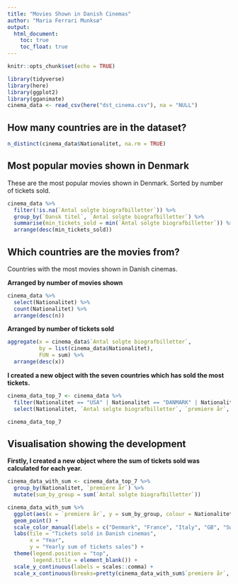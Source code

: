 ```yaml
---
title: "Movies Shown in Danish Cinemas"
author: "Maria Ferrari Munksø"
output: 
  html_document:
    toc: true
    toc_float: true
---
```


```r
knitr::opts_chunk$set(echo = TRUE)
```

```r
library(tidyverse)
library(here)
library(ggplot2)
library(gganimate)
cinema_data <- read_csv(here("dst_cinema.csv"), na = "NULL")
```

## How many countries are in the dataset?
```r
n_distinct(cinema_data$Nationalitet, na.rm = TRUE)
```

## Most popular movies shown in Denmark

These are the most popular movies shown in Denmark. Sorted by number of tickets sold.

```r
cinema_data %>% 
  filter(!is.na(`Antal solgte biografbilletter`)) %>% 
  group_by(`Dansk titel`, `Antal solgte biografbilletter`) %>% 
  summarise(min_tickets_sold = min(`Antal solgte biografbilletter`)) %>% 
  arrange(desc(min_tickets_sold))
```

## Which countries are the movies from?

Countries with the most movies shown in Danish cinemas.

**Arranged by number of movies shown**
```r
cinema_data %>% 
  select(Nationalitet) %>% 
  count(Nationalitet) %>% 
  arrange(desc(n))
```

**Arranged by number of tickets sold**
```r
aggregate(x = cinema_data$`Antal solgte biografbilletter`,
          by = list(cinema_data$Nationalitet),
          FUN = sum) %>% 
  arrange(desc(x))
```

**I created a new object with the seven countries which has sold the most tickets.**
```r
cinema_data_top_7 <- cinema_data %>% 
  filter(Nationalitet == "USA" | Nationalitet == "DANMARK" | Nationalitet == "STORBRITANNIEN" | Nationalitet == "FRANKRIG" | Nationalitet == "ITALIEN" | Nationalitet == "TYSKLAND" | Nationalitet == "SVERIGE") %>% 
  select(Nationalitet, `Antal solgte biografbilletter`, `premiere år`, `Original titel`)

cinema_data_top_7
```

## Visualisation showing the development

**Firstly, I created a new object where the sum of tickets sold was calculated for each year.**
```r
cinema_data_with_sum <- cinema_data_top_7 %>% 
  group_by(Nationalitet, `premiere år`) %>% 
  mutate(sum_by_group = sum(`Antal solgte biografbilletter`)) 
```

```r
cinema_data_with_sum %>% 
  ggplot(aes(x = `premiere år`, y = sum_by_group, colour = Nationalitet)) +
  geom_point() +
  scale_color_manual(labels = c("Denmark", "France", "Italy", "GB", "Sweden", "Germany", "USA"), values = c("#FF4821", "#3BAEE7", "#1BA634", "#4EF3DF", "#E1DB10", "#FFBD25", "#8F58EE")) +
  labs(tile = "Tickets sold in Danish cinemas",
       x = "Year",
       y = "Yearly sum of tickets sales") +
  theme(legend.position = "top",
        legend.title = element_blank()) +
  scale_y_continuous(labels = scales::comma) +
  scale_x_continuous(breaks=pretty(cinema_data_with_sum$`premiere år`, n=10))
```
